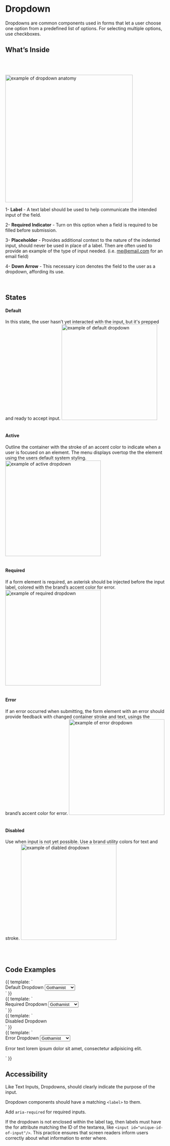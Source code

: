 

<Meta title="Components/Atoms/Dropdown"/>

# Dropdown


Dropdowns are common components used in forms that let a user choose one option from a predefined list of options. For selecting multiple options, use checkboxes.



## What’s Inside

<br/><br/>


 <img alt="example of dropdown anatomy" src="./images/Molecules-Dropdown-Anatomy.png" width="400" />

<br/>



1- **Label** - A text label should be used to help communicate the intended input of the field.

2- **Required Indicator** - Turn on this option when a field is required to be filled before submission.

3- **Placeholder** - Provides additional context to the nature of the indented input, should never be used in place of a label. Then are often used to provide an example of the type of input needed. (i.e. [me@email.com](mailto:my@email.com) for an email field)

4- **Down Arrow** - This necessary icon denotes the field to the user as a dropdown, affording its use.

  <br/>


## States

#### **Default**
In this state, the user hasn’t yet interacted with the input, but it's prepped and ready to accept input.
 <img alt="example of default dropdown" src="./images/Molecules-Dropdown-DefaultState.png" width="300" />
<br/><br/>

#### **Active**
Outline the container with the stroke of an accent color to indicate when a user is focused on an element. The menu displays overtop the the element using the users default system styling.
 <img alt="example of active dropdown" src="./images/Molecules-Dropdown-ActiveState.png" width="300" />
<br/><br/>

#### **Required**
If a form element is required, an asterisk should be injected before the input label, colored with the brand’s accent color for error.
 <img alt="example of required dropdown" src="./images/Molecules-Dropdown-RequiredState.png" width="300" />
  <br/><br/>


#### **Error**
If an error occurred when submitting, the form element with an error should provide feedback with changed container stroke and text, usings the brand’s accent color for error.
 <img alt="example of error dropdown" src="./images/Molecules-Dropdown-ErrorState.png" width="300" />
  <br/><br/>

#### **Disabled**
Use when input is not yet possible. Use a brand utility colors for text and stroke.
 <img alt="example of diabled dropdown" src="./images/Molecules-Dropdown-DisabledState.png" width="300" />

  <br/><br/>



## Code Examples

<Canvas>
    <Story name="Default">
        {{
            template: `
              <div>
                <label>Default Dropdown
                  <select>
                    <option value="Gothamist">Gothamist</option>
                    <option value="WNYC">WNYC</option>
                    <option value="Greenspace">Greenspace</option>
                    <option value="WQXR">WQXR</option>
                  </select>
                </label>
              </div>
            `
        }}
    </Story>
</Canvas>

<br/>

<Canvas>
    <Story name="Required">
        {{
            template: `
              <div>
                <label class="required">Required Dropdown
                  <select>
                    <option value="Gothamist">Gothamist</option>
                    <option value="WNYC">WNYC</option>
                    <option value="Greenspace">Greenspace</option>
                    <option value="WQXR">WQXR</option>
                  </select>
                </label>
              </div>
            `
        }}
    </Story>
</Canvas>

<br/>

<Canvas>
    <Story name="Disabled">
        {{
            template: `
              <div>
                <label class="disabled">Disabled Dropdown
                  <select disabled aria-disabled="true">
                    <option value="Gothamist">Gothamist</option>
                    <option value="WNYC">WNYC</option>
                    <option value="Greenspace">Greenspace</option>
                    <option value="WQXR">WQXR</option>
                  </select>
                </label>
              </div>
            `
        }}
    </Story>
</Canvas>

<br/>

<Canvas>
    <Story name="Error">
        {{
            template: `
              <div>
                <label class="error">Error Dropdown
                  <select>
                    <option value="Gothamist">Gothamist</option>
                    <option value="WNYC">WNYC</option>
                    <option value="Greenspace">Greenspace</option>
                    <option value="WQXR">WQXR</option>
                  </select>
                  <p class="error">Error text lorem ipsum dolor sit amet, consectetur adipisicing elit.</p>
                </label>
              </div>
`
        }}
    </Story>
</Canvas>

<br/>


## Accessibility

Like Text Inputs, Dropdowns, should clearly indicate the purpose of the input.


Dropdown components should have a matching `<label>` to them.


Add `aria-required` for required inputs.


If the dropdown is not enclosed within the label tag, then labels must have the for attribute matching the ID of the textarea, like `<input id="unique-id-of-input"/>`. This practice ensures that screen readers inform users correctly about what information to enter where.
